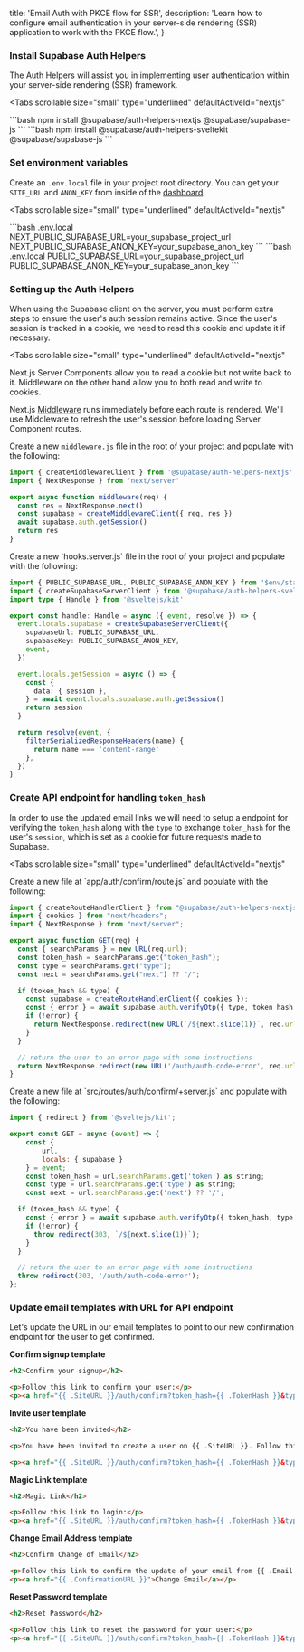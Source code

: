 
  title: 'Email Auth with PKCE flow for SSR',
  description: 'Learn how to configure email authentication in your server-side rendering (SSR) application to work with the PKCE flow.',
}

### Install Supabase Auth Helpers

The Auth Helpers will assist you in implementing user authentication within your server-side rendering (SSR) framework.

<Tabs
  scrollable
  size="small"
  type="underlined"
  defaultActiveId="nextjs"
>
<TabPanel id="nextjs" label="NextJS">
```bash
npm install @supabase/auth-helpers-nextjs @supabase/supabase-js
```
</TabPanel>
<TabPanel id="sveltekit" label="SvelteKit">
```bash
npm install @supabase/auth-helpers-sveltekit @supabase/supabase-js
```
</TabPanel>
</Tabs>

### Set environment variables

Create an `.env.local` file in your project root directory. You can get your `SITE_URL` and `ANON_KEY` from inside of the [dashboard](https://supabase.com/dashboard/project/_/settings/api).

<Tabs
  scrollable
  size="small"
  type="underlined"
  defaultActiveId="nextjs"
>
<TabPanel id="nextjs" label="NextJS">
```bash .env.local
NEXT_PUBLIC_SUPABASE_URL=your_supabase_project_url
NEXT_PUBLIC_SUPABASE_ANON_KEY=your_supabase_anon_key
```
</TabPanel>
<TabPanel id="sveltekit" label="SvelteKit">
```bash .env.local
PUBLIC_SUPABASE_URL=your_supabase_project_url
PUBLIC_SUPABASE_ANON_KEY=your_supabase_anon_key
```
</TabPanel>
</Tabs>

### Setting up the Auth Helpers

When using the Supabase client on the server, you must perform extra steps to ensure the user's auth session remains active. Since the user's session is tracked in a cookie, we need to read this cookie and update it if necessary.

<Tabs
  scrollable
  size="small"
  type="underlined"
  defaultActiveId="nextjs"
>
<TabPanel id="nextjs" label="NextJS">
Next.js Server Components allow you to read a cookie but not write back to it. Middleware on the other hand allow you to both read and write to cookies.

Next.js [Middleware](https://nextjs.org/docs/app/building-your-application/routing/middleware) runs immediately before each route is rendered. We'll use Middleware to refresh the user's session before loading Server Component routes.

Create a new `middleware.js` file in the root of your project and populate with the following:

```js middleware.js
import { createMiddlewareClient } from '@supabase/auth-helpers-nextjs'
import { NextResponse } from 'next/server'

export async function middleware(req) {
  const res = NextResponse.next()
  const supabase = createMiddlewareClient({ req, res })
  await supabase.auth.getSession()
  return res
}
```
</TabPanel>
<TabPanel id="sveltekit" label="SvelteKit">
Create a new `hooks.server.js` file in the root of your project and populate with the following:

```ts src/hooks.server.js
import { PUBLIC_SUPABASE_URL, PUBLIC_SUPABASE_ANON_KEY } from '$env/static/public'
import { createSupabaseServerClient } from '@supabase/auth-helpers-sveltekit'
import type { Handle } from '@sveltejs/kit'

export const handle: Handle = async ({ event, resolve }) => {
  event.locals.supabase = createSupabaseServerClient({
    supabaseUrl: PUBLIC_SUPABASE_URL,
    supabaseKey: PUBLIC_SUPABASE_ANON_KEY,
    event,
  })

  event.locals.getSession = async () => {
    const {
      data: { session },
    } = await event.locals.supabase.auth.getSession()
    return session
  }

  return resolve(event, {
    filterSerializedResponseHeaders(name) {
      return name === 'content-range'
    },
  })
}
```
</TabPanel>
</Tabs>

### Create API endpoint for handling `token_hash`

In order to use the updated email links we will need to setup a endpoint for verifying the `token_hash` along with the `type` to exchange `token_hash` for the user's `session`, which is set as a cookie for future requests made to Supabase.

<Tabs
  scrollable
  size="small"
  type="underlined"
  defaultActiveId="nextjs"
>
<TabPanel id="nextjs" label="NextJS">
Create a new file at `app/auth/confirm/route.js` and populate with the following:

```js app/auth/confirm/route.js
import { createRouteHandlerClient } from "@supabase/auth-helpers-nextjs";
import { cookies } from "next/headers";
import { NextResponse } from "next/server";

export async function GET(req) {
  const { searchParams } = new URL(req.url);
  const token_hash = searchParams.get("token_hash");
  const type = searchParams.get("type");
  const next = searchParams.get("next") ?? "/";

  if (token_hash && type) {
    const supabase = createRouteHandlerClient({ cookies });
    const { error } = await supabase.auth.verifyOtp({ type, token_hash });
    if (!error) {
      return NextResponse.redirect(new URL(`/${next.slice(1)}`, req.url));
    }
  }

  // return the user to an error page with some instructions
  return NextResponse.redirect(new URL('/auth/auth-code-error', req.url));
}
```
</TabPanel>
<TabPanel id="sveltekit" label="SvelteKit">
Create a new file at `src/routes/auth/confirm/+server.js` and populate with the following:

```js src/routes/auth/confirm/+server.js
import { redirect } from '@sveltejs/kit';

export const GET = async (event) => {
	const {
		url,
		locals: { supabase }
	} = event;
	const token_hash = url.searchParams.get('token') as string;
	const type = url.searchParams.get('type') as string;
	const next = url.searchParams.get('next') ?? '/';

  if (token_hash && type) {
    const { error } = await supabase.auth.verifyOtp({ token_hash, type });
    if (!error) {
      throw redirect(303, `/${next.slice(1)}`);
    }
  }

  // return the user to an error page with some instructions
  throw redirect(303, '/auth/auth-code-error');
};
```
</TabPanel>
</Tabs>

### Update email templates with URL for API endpoint

Let's update the URL in our email templates to point to our new confirmation endpoint for the user to get confirmed.

**Confirm signup template**

```html
<h2>Confirm your signup</h2>

<p>Follow this link to confirm your user:</p>
<p><a href="{{ .SiteURL }}/auth/confirm?token_hash={{ .TokenHash }}&type=email">Confirm your email</a></p>
```

**Invite user template**

```html
<h2>You have been invited</h2>

<p>You have been invited to create a user on {{ .SiteURL }}. Follow this link to accept the invite:</p>

<p><a href="{{ .SiteURL }}/auth/confirm?token_hash={{ .TokenHash }}&type=invite&next=/path-to-your-update-password-page">Accept the invite</a></p>
```

**Magic Link template**

```html
<h2>Magic Link</h2>

<p>Follow this link to login:</p>
<p><a href="{{ .SiteURL }}/auth/confirm?token_hash={{ .TokenHash }}&type=email">Log In</a></p>
```

**Change Email Address template**

```html
<h2>Confirm Change of Email</h2>

<p>Follow this link to confirm the update of your email from {{ .Email }} to {{ .NewEmail }}:</p>
<p><a href="{{ .ConfirmationURL }}">Change Email</a></p>
```

**Reset Password template**

```html
<h2>Reset Password</h2>

<p>Follow this link to reset the password for your user:</p>
<p><a href="{{ .SiteURL }}/auth/confirm?token_hash={{ .TokenHash }}&type=recovery&next=/path-to-your-update-password-page">Reset Password</a></p>
```


